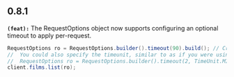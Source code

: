 ## 0.8.1
**`(feat):`** The RequestOptions object now supports configuring an optional timeout to apply per-request.
```java
RequestOptions ro = RequestOptions.builder().timeout(90).build(); // Creates a timeout of 90 seconds for the request
//  You could also specify the timeunit, similar to as if you were using OkHttp directly
//  RequestOptions ro = RequestOptions.builder().timeout(2, TimeUnit.MINUTES).build();
client.films.list(ro);
```


